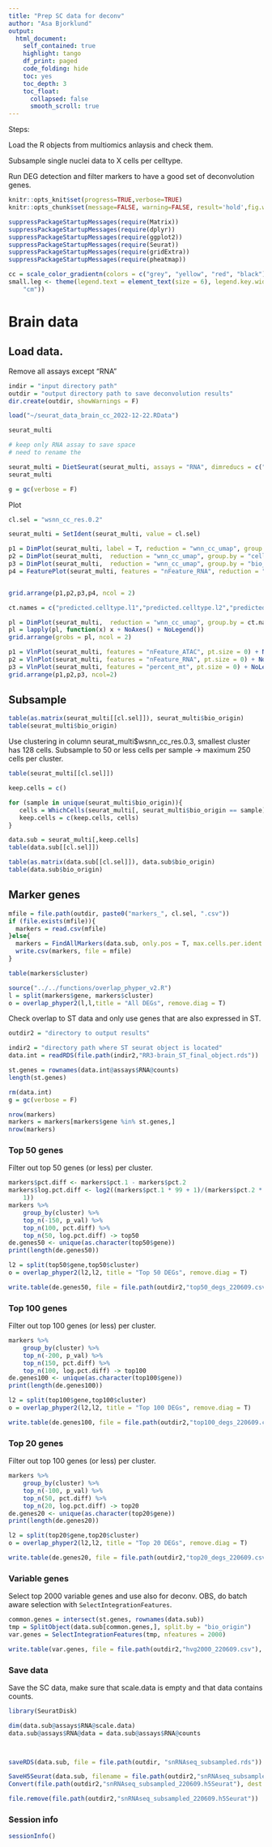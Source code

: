 ```yaml
---
title: "Prep SC data for deconv"
author: "Asa Bjorklund"
output: 
  html_document:
    self_contained: true
    highlight: tango
    df_print: paged
    code_folding: hide
    toc: yes
    toc_depth: 3
    toc_float:
      collapsed: false
      smooth_scroll: true    
---
```


Steps:

Load the R objects from multiomics anlaysis and check them.

Subsample single nuclei data to X cells per celltype.

Run DEG detection and filter markers to have a good set of deconvolution genes.


```r
knitr::opts_knit$set(progress=TRUE,verbose=TRUE)
knitr::opts_chunk$set(message=FALSE, warning=FALSE, result='hold',fig.width=10, fig.height = 8)
```


```r
suppressPackageStartupMessages(require(Matrix))
suppressPackageStartupMessages(require(dplyr))
suppressPackageStartupMessages(require(ggplot2))
suppressPackageStartupMessages(require(Seurat))
suppressPackageStartupMessages(require(gridExtra))
suppressPackageStartupMessages(require(pheatmap))
```


```r
cc = scale_color_gradientn(colors = c("grey", "yellow", "red", "black"))
small.leg <- theme(legend.text = element_text(size = 6), legend.key.width = unit(0.1,
    "cm"))
```


# Brain data

## Load data.

Remove all assays except "RNA"

```r
indir = "input directory path"
outdir = "output directory path to save deconvolution results"
dir.create(outdir, showWarnings = F)

load("~/seurat_data_brain_cc_2022-12-22.RData")

seurat_multi

# keep only RNA assay to save space
# need to rename the 

seurat_multi = DietSeurat(seurat_multi, assays = "RNA", dimreducs = c("wnn_umap", "wnn_cc_umap"))
seurat_multi

g = gc(verbose = F)

```

Plot

```r
cl.sel = "wsnn_cc_res.0.2"

seurat_multi = SetIdent(seurat_multi, value = cl.sel)

p1 = DimPlot(seurat_multi, label = T, reduction = "wnn_cc_umap", group.by = cl.sel) + NoAxes()
p2 = DimPlot(seurat_multi,  reduction = "wnn_cc_umap", group.by = "cell_flight_status") + NoAxes()
p3 = DimPlot(seurat_multi,  reduction = "wnn_cc_umap", group.by = "bio_origin") + NoAxes()
p4 = FeaturePlot(seurat_multi, features = "nFeature_RNA", reduction = "wnn_cc_umap") + cc + small.leg + NoAxes()


grid.arrange(p1,p2,p3,p4, ncol = 2)
```

```r
ct.names = c("predicted.celltype.l1","predicted.celltype.l2","predicted.celltype.l3","predicted.celltype.l4")

pl = DimPlot(seurat_multi,  reduction = "wnn_cc_umap", group.by = ct.names, label = T, combine = F) 
pl = lapply(pl, function(x) x + NoAxes() + NoLegend())
grid.arrange(grobs = pl, ncol = 2)
```


```r

p1 = VlnPlot(seurat_multi, features = "nFeature_ATAC", pt.size = 0) + NoLegend()
p2 = VlnPlot(seurat_multi, features = "nFeature_RNA", pt.size = 0) + NoLegend()
p3 = VlnPlot(seurat_multi, features = "percent_mt", pt.size = 0) + NoLegend()
grid.arrange(p1,p2,p3, ncol=2)

```

## Subsample

```r
table(as.matrix(seurat_multi[[cl.sel]]), seurat_multi$bio_origin)
table(seurat_multi$bio_origin)
```

Use clustering in column seurat_multi$wsnn_cc_res.0.3, smallest cluster has 128 cells. Subsample to 50 or less cells per sample -> maximum 250 cells per cluster.

```r
table(seurat_multi[[cl.sel]])

keep.cells = c()

for (sample in unique(seurat_multi$bio_origin)){
   cells = WhichCells(seurat_multi[, seurat_multi$bio_origin == sample], downsample = 50)
   keep.cells = c(keep.cells, cells)
}

data.sub = seurat_multi[,keep.cells]
table(data.sub[[cl.sel]])

table(as.matrix(data.sub[[cl.sel]]), data.sub$bio_origin)
table(data.sub$bio_origin)
```

## Marker genes

```r
mfile = file.path(outdir, paste0("markers_", cl.sel, ".csv"))
if (file.exists(mfile)){
  markers = read.csv(mfile)
}else{
  markers = FindAllMarkers(data.sub, only.pos = T, max.cells.per.ident = 500)
  write.csv(markers, file = mfile)
}

table(markers$cluster)

source("../../functions/overlap_phyper_v2.R")
l = split(markers$gene, markers$cluster)
o = overlap_phyper2(l,l,title = "All DEGs", remove.diag = T)

```

Check overlap to ST data and only use genes that are also expressed in ST.

```r

outdir2 = "directory to output results"

indir2 = "directory path where ST seurat object is located"
data.int = readRDS(file.path(indir2,"RR3-brain_ST_final_object.rds"))

st.genes = rownames(data.int@assays$RNA@counts)
length(st.genes)

rm(data.int)
g = gc(verbose = F)

nrow(markers)
markers = markers[markers$gene %in% st.genes,]
nrow(markers)
```


### Top 50 genes

Filter out top 50 genes (or less) per cluster.

```r



markers$pct.diff <- markers$pct.1 - markers$pct.2
markers$log.pct.diff <- log2((markers$pct.1 * 99 + 1)/(markers$pct.2 * 99 +
    1))
markers %>%
    group_by(cluster) %>%
    top_n(-150, p_val) %>%
    top_n(100, pct.diff) %>%
    top_n(50, log.pct.diff) -> top50
de.genes50 <- unique(as.character(top50$gene))
print(length(de.genes50))

l2 = split(top50$gene,top50$cluster)
o = overlap_phyper2(l2,l2, title = "Top 50 DEGs", remove.diag = T)

write.table(de.genes50, file = file.path(outdir2,"top50_degs_220609.csv"), quote = F, col.names = F, row.names = F)
```

### Top 100 genes

Filter out top 100 genes (or less) per cluster.

```r
markers %>%
    group_by(cluster) %>%
    top_n(-200, p_val) %>%
    top_n(150, pct.diff) %>%
    top_n(100, log.pct.diff) -> top100
de.genes100 <- unique(as.character(top100$gene))
print(length(de.genes100))

l2 = split(top100$gene,top100$cluster)
o = overlap_phyper2(l2,l2, title = "Top 100 DEGs", remove.diag = T)

write.table(de.genes100, file = file.path(outdir2,"top100_degs_220609.csv"), quote = F, col.names = F, row.names = F)
```

### Top 20 genes

Filter out top 100 genes (or less) per cluster.

```r
markers %>%
    group_by(cluster) %>%
    top_n(-100, p_val) %>%
    top_n(50, pct.diff) %>%
    top_n(20, log.pct.diff) -> top20
de.genes20 <- unique(as.character(top20$gene))
print(length(de.genes20))

l2 = split(top20$gene,top20$cluster)
o = overlap_phyper2(l2,l2, title = "Top 20 DEGs", remove.diag = T)

write.table(de.genes20, file = file.path(outdir2,"top20_degs_220609.csv"), quote = F, col.names = F, row.names = F)
```

### Variable genes

Select top 2000 variable genes and use also for deconv. OBS, do batch aware selection with `SelectIntegrationFeatures`.

```r
common.genes = intersect(st.genes, rownames(data.sub))
tmp = SplitObject(data.sub[common.genes,], split.by = "bio_origin")
var.genes = SelectIntegrationFeatures(tmp, nfeatures = 2000)

write.table(var.genes, file = file.path(outdir2,"hvg2000_220609.csv"), quote = F, col.names = F, row.names = F)

```



### Save data

Save the SC data, make sure that scale.data is empty and that data contains counts.

```r
library(SeuratDisk)

dim(data.sub@assays$RNA@scale.data)
data.sub@assays$RNA@data = data.sub@assays$RNA@counts



saveRDS(data.sub, file = file.path(outdir, "snRNAseq_subsampled.rds"))

SaveH5Seurat(data.sub, filename = file.path(outdir2,"snRNAseq_subsampled_220609.h5Seurat"), overwrite = T)
Convert(file.path(outdir2,"snRNAseq_subsampled_220609.h5Seurat"), dest = "h5ad", overwrite = T)

file.remove(file.path(outdir2,"snRNAseq_subsampled_220609.h5Seurat"))

```


### Session info

```r
sessionInfo()
```
